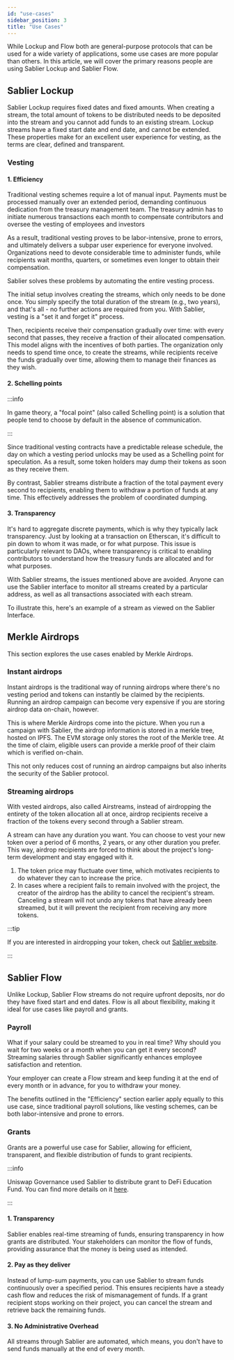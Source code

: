 ```yaml
---
id: "use-cases"
sidebar_position: 3
title: "Use Cases"
---
```



While Lockup and Flow both are general-purpose protocols that can be used for a wide variety of applications, some use
cases are more popular than others. In this article, we will cover the primary reasons people are using Sablier Lockup
and Sablier Flow.

## Sablier Lockup

Sablier Lockup requires fixed dates and fixed amounts. When creating a stream, the total amount of tokens to be
distributed needs to be deposited into the stream and you cannot add funds to an existing stream. Lockup streams have a
fixed start date and end date, and cannot be extended. These properties make for an excellent user experience for
vesting, as the terms are clear, defined and transparent.

### Vesting

#### 1. Efficiency

Traditional vesting schemes require a lot of manual input. Payments must be processed manually over an extended period,
demanding continuous dedication from the treasury management team. The treasury admin has to initiate numerous
transactions each month to compensate contributors and oversee the vesting of employees and investors

As a result, traditional vesting proves to be labor-intensive, prone to errors, and ultimately delivers a subpar user
experience for everyone involved. Organizations need to devote considerable time to administer funds, while recipients
wait months, quarters, or sometimes even longer to obtain their compensation.

Sablier solves these problems by automating the entire vesting process.

The initial setup involves creating the streams, which only needs to be done once. You simply specify the total duration
of the stream (e.g., two years), and that's all - no further actions are required from you. With Sablier, vesting is a
"set it and forget it" process.

Then, recipients receive their compensation gradually over time: with every second that passes, they receive a fraction
of their allocated compensation. This model aligns with the incentives of both parties. The organization only needs to
spend time once, to create the streams, while recipients receive the funds gradually over time, allowing them to manage
their finances as they wish.

#### 2. Schelling points

:::info

In game theory, a "focal point" (also called Schelling point) is a solution that people tend to choose by default in the
absence of communication.

:::

Since traditional vesting contracts have a predictable release schedule, the day on which a vesting period unlocks may
be used as a Schelling point for speculation. As a result, some token holders may dump their tokens as soon as they
receive them.

By contrast, Sablier streams distribute a fraction of the total payment every second to recipients, enabling them to
withdraw a portion of funds at any time. This effectively addresses the problem of coordinated dumping.

#### 3. Transparency

It's hard to aggregate discrete payments, which is why they typically lack transparency. Just by looking at a
transaction on Etherscan, it's difficult to pin down to whom it was made, or for what purpose. This issue is
particularly relevant to DAOs, where transparency is critical to enabling contributors to understand how the treasury
funds are allocated and for what purposes.

With Sablier streams, the issues mentioned above are avoided. Anyone can use the Sablier interface to monitor all
streams created by a particular address, as well as all transactions associated with each stream.

To illustrate this, <Link href={links.example}>here</Link>'s an example of a stream as viewed on the Sablier Interface.

## Merkle Airdrops

This section explores the use cases enabled by Merkle Airdrops.

### Instant airdrops

Instant airdrops is the traditional way of running airdrops where there's no vesting period and tokens can instantly be
claimed by the recipients. Running an airdrop campaign can become very expensive if you are storing airdrop data
on-chain, however.

This is where Merkle Airdrops come into the picture. When you run a campaign with Sablier, the airdrop information is
stored in a merkle tree, hosted on IPFS. The EVM storage only stores the root of the Merkle tree. At the time of claim,
eligible users can provide a merkle proof of their claim which is verified on-chain.

This not only reduces cost of running an airdrop campaigns but also inherits the security of the Sablier protocol.

### Streaming airdrops

With vested airdrops, also called Airstreams, instead of airdropping the entirety of the token allocation all at once,
airdrop recipients receive a fraction of the tokens every second through a Sablier stream.

A stream can have any duration you want. You can choose to vest your new token over a period of 6 months, 2 years, or
any other duration you prefer. This way, airdrop recipients are forced to think about the project's long-term
development and stay engaged with it.

1. The token price may fluctuate over time, which motivates recipients to do whatever they can to increase the price.
2. In cases where a recipient fails to remain involved with the project, the creator of the airdrop has the ability to
   cancel the recipient's stream. Canceling a stream will not undo any tokens that have already been streamed, but it
   will prevent the recipient from receiving any more tokens.

:::tip

If you are interested in airdropping your token, check out [Sablier website](https://app.sablier.com/airdrops/).

:::

## Sablier Flow

Unlike Lockup, Sablier Flow streams do not require upfront deposits, nor do they have fixed start and end dates. Flow is
all about flexibility, making it ideal for use cases like payroll and grants.

### Payroll

What if your salary could be streamed to you in real time? Why should you wait for two weeks or a month when you can get
it every second? Streaming salaries through Sablier significantly enhances employee satisfaction and retention.

Your employer can create a Flow stream and keep funding it at the end of every month or in advance, for you to withdraw
your money.

The benefits outlined in the "Efficiency" section earlier apply equally to this use case, since traditional payroll
solutions, like vesting schemes, can be both labor-intensive and prone to errors.

### Grants

Grants are a powerful use case for Sablier, allowing for efficient, transparent, and flexible distribution of funds to
grant recipients.

:::info

Uniswap Governance used Sablier to distribute grant to DeFi Education Fund. You can find more details on it
[here](https://x.com/Sablier/status/1798010170133692730).

:::

#### 1. Transparency

Sablier enables real-time streaming of funds, ensuring transparency in how grants are distributed. Your stakeholders can
monitor the flow of funds, providing assurance that the money is being used as intended.

#### 2. Pay as they deliver

Instead of lump-sum payments, you can use Sablier to stream funds continuously over a specified period. This ensures
recipients have a steady cash flow and reduces the risk of mismanagement of funds. If a grant recipient stops working on
their project, you can cancel the stream and retrieve back the remaining funds.

#### 3. No Administrative Overhead

All streams through Sablier are automated, which means, you don't have to send funds manually at the end of every month.
